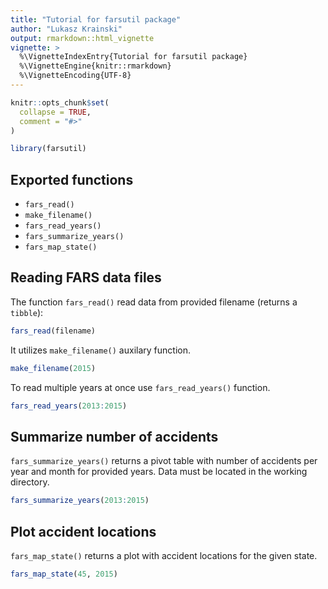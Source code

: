 ```yaml
---
title: "Tutorial for farsutil package"
author: "Lukasz Krainski"
output: rmarkdown::html_vignette
vignette: >
  %\VignetteIndexEntry{Tutorial for farsutil package}
  %\VignetteEngine{knitr::rmarkdown}
  %\VignetteEncoding{UTF-8}
---
```


```r
knitr::opts_chunk$set(
  collapse = TRUE,
  comment = "#>"
)
```

```r
library(farsutil)
```

## Exported functions

- `fars_read()`
- `make_filename()`
- `fars_read_years()`
- `fars_summarize_years()`
- `fars_map_state()`

## Reading FARS data files

The function `fars_read()` read data from provided filename (returns a `tibble`):

```r
fars_read(filename)
```

It utilizes `make_filename()` auxilary function.

```r
make_filename(2015)
```

To read multiple years at once use `fars_read_years()` function.

```r
fars_read_years(2013:2015)
```

## Summarize number of accidents

`fars_summarize_years()` returns a pivot table with number of accidents per year and month for provided years. Data must be located in the working directory.

```r
fars_summarize_years(2013:2015)
```

## Plot accident locations

`fars_map_state()` returns a plot with accident locations for the given state.

```r
fars_map_state(45, 2015)
```

